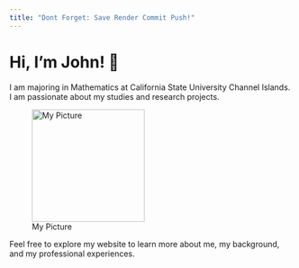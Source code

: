 ```yaml
---
title: "Dont Forget: Save Render Commit Push!"
---
```


# Hi, I'm John! 👋

I am majoring in Mathematics at California State University Channel Islands. I am passionate about my studies and research projects.

![My Picture](img/meet the tutors ID photo.jpg){width=200px}

Feel free to explore my website to learn more about me, my background, and my professional experiences.
